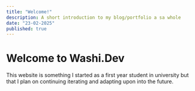 ```yaml
---
title: "Welcome!"
description: A short introduction to my blog/portfolio a sa whole
date: "23-02-2025"
published: true
---
```


# Welcome to Washi.Dev
This website is something I started as a first year student in university but that I plan on continuing iterating and adapting upon into the future.
